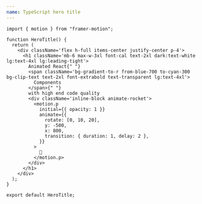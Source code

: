 ```yaml
---
name: TypeScript hero title
---
```


```tsx
import { motion } from "framer-motion";

function HeroTitle() {
  return (
    <div className='flex h-full items-center justify-center p-4'>
      <h1 className='mb-6 max-w-3xl font-cal text-2xl dark:text-white lg:text-4xl lg:leading-tight'>
        Animated React{" "}
        <span className='bg-gradient-to-r from-blue-700 to-cyan-300 bg-clip-text text-2xl font-extrabold text-transparent lg:text-4xl'>
          Components
        </span>{" "}
        with high end code quality
        <div className='inline-block animate-rocket'>
          <motion.p
            initial={{ opacity: 1 }}
            animate={{
              rotate: [0, 10, 20],
              y: -500,
              x: 800,
              transition: { duration: 1, delay: 2 },
            }}
          >
            🚀
          </motion.p>
        </div>
      </h1>
    </div>
  );
}

export default HeroTitle;
```
